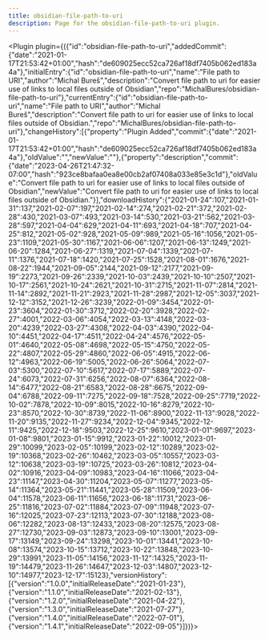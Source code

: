---
title: obsidian-file-path-to-uri
description: Page for the obsidian-file-path-to-uri plugin.
---


<Plugin plugin={({"id":"obsidian-file-path-to-uri","addedCommit":{"date":"2021-01-17T21:53:42+01:00","hash":"de609025ecc52ca726af18df7405b062ed183a4a"},"initialEntry":{"id":"obsidian-file-path-to-uri","name":"File path to URI","author":"Michal Bureš","description":"Convert file path to uri for easier use of links to local files outside of Obsidian","repo":"MichalBures/obsidian-file-path-to-uri"},"currentEntry":{"id":"obsidian-file-path-to-uri","name":"File path to URI","author":"Michal Bureš","description":"Convert file path to uri for easier use of links to local files outside of Obsidian.","repo":"MichalBures/obsidian-file-path-to-uri"},"changeHistory":[{"property":"Plugin Added","commit":{"date":"2021-01-17T21:53:42+01:00","hash":"de609025ecc52ca726af18df7405b062ed183a4a"},"oldValue":"","newValue":""},{"property":"description","commit":{"date":"2023-04-26T21:47:32-07:00","hash":"923ce8bafaa0ea8e00cb2af07408a033e85e3c1d"},"oldValue":"Convert file path to uri for easier use of links to local files outside of Obsidian","newValue":"Convert file path to uri for easier use of links to local files outside of Obsidian."}],"downloadHistory":{"2021-01-24":107,"2021-01-31":137,"2021-02-07":197,"2021-02-14":274,"2021-02-21":372,"2021-02-28":430,"2021-03-07":493,"2021-03-14":530,"2021-03-21":562,"2021-03-28":597,"2021-04-04":629,"2021-04-11":693,"2021-04-18":707,"2021-04-25":812,"2021-05-02":928,"2021-05-09":989,"2021-05-16":1056,"2021-05-23":1109,"2021-05-30":1167,"2021-06-06":1207,"2021-06-13":1249,"2021-06-20":1284,"2021-06-27":1319,"2021-07-04":1339,"2021-07-11":1376,"2021-07-18":1420,"2021-07-25":1528,"2021-08-01":1676,"2021-08-22":1944,"2021-09-05":2144,"2021-09-12":2177,"2021-09-19":2273,"2021-09-26":2339,"2021-10-03":2439,"2021-10-10":2507,"2021-10-17":2561,"2021-10-24":2621,"2021-10-31":2715,"2021-11-07":2814,"2021-11-14":2892,"2021-11-21":2923,"2021-11-28":2987,"2021-12-05":3037,"2021-12-12":3152,"2021-12-26":3239,"2022-01-09":3454,"2022-01-23":3604,"2022-01-30":3712,"2022-02-20":3928,"2022-02-27":4001,"2022-03-06":4054,"2022-03-13":4148,"2022-03-20":4239,"2022-03-27":4308,"2022-04-03":4390,"2022-04-10":4451,"2022-04-17":4511,"2022-04-24":4576,"2022-05-01":4640,"2022-05-08":4698,"2022-05-15":4750,"2022-05-22":4807,"2022-05-29":4860,"2022-06-05":4915,"2022-06-12":4963,"2022-06-19":5005,"2022-06-26":5064,"2022-07-03":5300,"2022-07-10":5617,"2022-07-17":5889,"2022-07-24":6073,"2022-07-31":6256,"2022-08-07":6364,"2022-08-14":6477,"2022-08-21":6583,"2022-08-28":6675,"2022-09-04":6788,"2022-09-11":7275,"2022-09-18":7528,"2022-09-25":7719,"2022-10-02":7878,"2022-10-09":8015,"2022-10-16":8279,"2022-10-23":8570,"2022-10-30":8739,"2022-11-06":8900,"2022-11-13":9028,"2022-11-20":9135,"2022-11-27":9234,"2022-12-04":9345,"2022-12-11":9425,"2022-12-18":9503,"2022-12-25":9610,"2023-01-01":9697,"2023-01-08":9801,"2023-01-15":9912,"2023-01-22":10012,"2023-01-29":10099,"2023-02-05":10199,"2023-02-12":10289,"2023-02-19":10368,"2023-02-26":10462,"2023-03-05":10557,"2023-03-12":10638,"2023-03-19":10725,"2023-03-26":10812,"2023-04-02":10916,"2023-04-09":10983,"2023-04-16":11066,"2023-04-23":11147,"2023-04-30":11204,"2023-05-07":11277,"2023-05-14":11364,"2023-05-21":11441,"2023-05-28":11509,"2023-06-04":11578,"2023-06-11":11656,"2023-06-18":11731,"2023-06-25":11816,"2023-07-02":11884,"2023-07-09":11948,"2023-07-16":12025,"2023-07-23":12113,"2023-07-30":12188,"2023-08-06":12282,"2023-08-13":12433,"2023-08-20":12575,"2023-08-27":12730,"2023-09-03":12873,"2023-09-10":13001,"2023-09-17":13149,"2023-09-24":13298,"2023-10-01":13441,"2023-10-08":13574,"2023-10-15":13712,"2023-10-22":13848,"2023-10-29":13991,"2023-11-05":14156,"2023-11-12":14325,"2023-11-19":14479,"2023-11-26":14647,"2023-12-03":14807,"2023-12-10":14977,"2023-12-17":15123},"versionHistory":[{"version":"1.0.0","initialReleaseDate":"2021-01-23"},{"version":"1.1.0","initialReleaseDate":"2021-02-13"},{"version":"1.2.0","initialReleaseDate":"2021-04-22"},{"version":"1.3.0","initialReleaseDate":"2021-07-27"},{"version":"1.4.0","initialReleaseDate":"2022-07-01"},{"version":"1.4.1","initialReleaseDate":"2022-09-05"}]})}></Plugin>